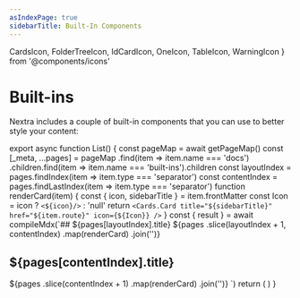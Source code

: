 ```yaml
---
asIndexPage: true
sidebarTitle: Built-In Components
---
```


  CardsIcon,
  FolderTreeIcon,
  IdCardIcon,
  OneIcon,
  TableIcon,
  WarningIcon
} from '@components/icons'

# Built-ins

Nextra includes a couple of built-in components that you can use to better style
your content:

export async function List() {
  const pageMap = await getPageMap()
  const [_meta, ...pages] = pageMap
    .find(item => item.name === 'docs')
    .children.find(item => item.name === 'built-ins').children
  const layoutIndex = pages.findIndex(item => item.type === 'separator')
  const contentIndex = pages.findLastIndex(item => item.type === 'separator')
  function renderCard(item) {
    const { icon, sidebarTitle } = item.frontMatter
    const Icon = icon ? `<${icon}/>` : 'null'
    return `<Cards.Card
title="${sidebarTitle}"
href="${item.route}"
icon={${Icon}}
/>`
  }
  const { result } = await compileMdx(`## ${pages[layoutIndex].title}
<Cards>
${pages
  .slice(layoutIndex + 1, contentIndex)
  .map(renderCard)
  .join('')}
</Cards>
## ${pages[contentIndex].title}
<Cards>
${pages
  .slice(contentIndex + 1)
  .map(renderCard)
  .join('')}
</Cards>`)
  return (
    <MDXRemote
      compiledSource={result}
      components={{
        Cards,
        WarningIcon,
        CardsIcon,
        IdCardIcon,
        OneIcon,
        FolderTreeIcon,
        TableIcon
      }}
    />
  )
}

<List />
